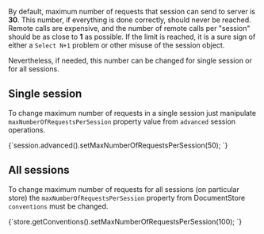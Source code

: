 
By default, maximum number of requests that session can send to server is **30**. This number, if everything is done correctly, should never be reached. Remote calls are expensive, and the number of remote calls per "session" should be as close to **1** as possible. If the limit is reached, it is a sure sign of either a `Select N+1` problem or other misuse of the session object.

Nevertheless, if needed, this number can be changed for single session or for all sessions.

## Single session

To change maximum number of requests in a single session just manipulate `maxNumberOfRequestsPerSession` property value from `advanced` session operations.

<TabItem value="max_requests_1" label="max_requests_1">
<CodeBlock language="java">
{`session.advanced().setMaxNumberOfRequestsPerSession(50);
`}
</CodeBlock>
</TabItem>

## All sessions

To change maximum number of requests for all sessions (on particular store) the `maxNumberOfRequestsPerSession` property from DocumentStore `conventions` must be changed.

<TabItem value="max_requests_2" label="max_requests_2">
<CodeBlock language="java">
{`store.getConventions().setMaxNumberOfRequestsPerSession(100);
`}
</CodeBlock>
</TabItem>

